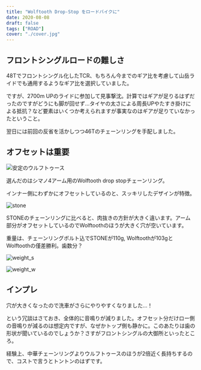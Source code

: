 ```yaml
---
title: "Wolftooth Drop-Stop をロードバイクに"
date: 2020-08-08
draft: false
tags: ["ROAD"]
cover: "./cover.jpg"
---
```


## フロントシングルロードの難しさ

48Tでフロントシングル化したTCR、もちろん今までのギア比を考慮して山岳ライドでも通用するようなギア比を選択していました。

ですが、2700m UPのライドに参加して見事撃沈。計算ではギアが足りるはずだったのですがどうにも脚が回せず…タイヤの太さによる周長UPやたすき掛けによる抵抗？など要素はいくつか考えられますが事実なのはギアが足りていなかったということ。

翌日には前回の反省を活かしつつ46Tのチェーンリングを手配しました。

## オフセットは重要

![安定のウルフトゥース](./wt.jpg)

選んだのはシマノ4アーム用のWolftooth drop stopチェーンリング。

インナー側にわずかにオフセットしているのと、スッキリしたデザインが特徴。

![stone](./stn.jpg)

STONEのチェーンリングに比べると、肉抜きの方針が大きく違います。アーム部分がオフセットしているのでWolftoothのほうが大きく穴が空いています。

重量は、チェーンリングボルト込でSTONEが110g, Wolftoothが103gとWolftoothの僅差勝利。歯数分？

![weight_s](./stone_w.jpg)

![weight_w](./wt_w.jpg)

## インプレ

穴が大きくなったので洗車がさらにやりやすくなりました…！

という冗談はさておき、全体的に音鳴りが減りました。オフセット分だけロー側の音鳴りが減るのは想定内ですが、なぜかトップ側も静かに。このあたりは歯の形状が聞いているのでしょうか？さすがフロントシングルの大御所といったところ。

経験上、中華チェーンリングよりウルフトゥースのほうが2倍近く長持ちするので、コストで言うとトントンのはずです。

<LinkCard url="https://www.wiggle.jp/wolf-tooth-110-bcd-%e3%83%81%e3%82%a7%e3%83%bc%e3%83%b3%e3%83%aa%e3%83%b3%e3%82%b0" />
